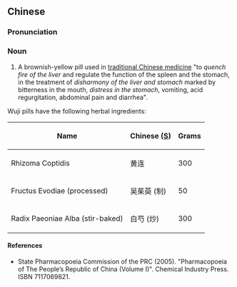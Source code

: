 ==Chinese==
{{zh-forms}}

===Pronunciation===
{{zh-pron
|m=wùjǐ wán
|cat=n
}}

===Noun===
{{zh-noun}}

# A brownish-yellow pill used in [[traditional Chinese medicine]] "to ''quench fire of the liver'' and regulate the function of the spleen and the stomach, in the treatment of ''disharmony of the liver and stomach'' marked by bitterness in the mouth, ''distress in the stomach'', vomiting, acid regurgitation, abdominal pain and diarrhea".

Wuji pills have the following herbal ingredients:

{| class="wikitable sortable"
|-
!Name
!Chinese ([[Simplified Chinese|S]])
!Grams
|-
|Rhizoma Coptidis
|黄连
| 300
|-
|Fructus Evodiae (processed)
|吴茱萸 (制)
| 50
|-
|Radix Paeoniae Alba (stir-baked)
|白芍 (炒)
| 300
|}

====References====
* State Pharmacopoeia Commission of the PRC (2005). "Pharmacopoeia of The People’s Republic of China (Volume I)". Chemical Industry Press. ISBN 7117069821.